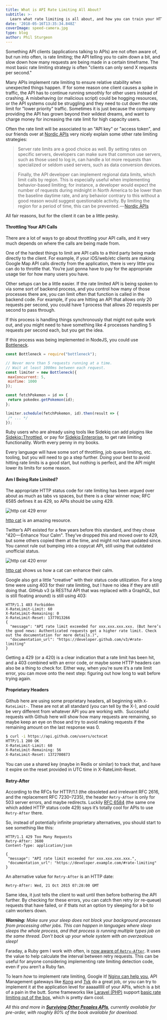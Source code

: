 ```yaml
---
title: What is API Rate Limiting All About?
subtitle: >-
  Learn what rate limiting is all about, and how you can train your HTTP client code to handle being limited.
date: '2018-05-16T13:35:34.848Z'
coverImage: speed-camera.jpg
type: blog
author: Phil Sturgeon
---
```


Something API clients (applications talking to APIs) are not often aware of, but
run into often, is rate limiting; the API telling you to calm down a bit, and
slow down how many requests are being made in a certain timeframe. The most
basic rate limiting strategy is often "clients can only send X requests per
second."

Many APIs implement rate limiting to ensure relative stability when unexpected
things happen. If for some reason one client causes a spike in traffic, the API
has to continue running smoothly for other users instead of crashing. A
misbehaving (or malicious script) could be hogging resources, or the API systems
could be struggling and they need to cut down the rate limit for "lower
priority" traffic. Sometimes it is just because the company providing the API
has grown beyond their wildest dreams, and want to charge money for increasing
the rate limit for high capacity users.

Often the rate limit will be associated to an "API key" or "access token", and
our friends over at [Nordic APIs](https://nordicapis.com/) very nicely explain
some other rate limiting strategies:

> Server rate limits are a good choice as well. By setting rates on specific
servers, developers can make sure that common use servers, such as those used to
log in, can handle a lot more requests than specialized or seldom used servers,
such as data conversion devices.

> Finally, the API developer can implement regional data limits, which limit
calls by region. This is especially useful when implementing behavior-based
limiting; for instance, a developer would expect the number of requests during
midnight in North America to be lower than the baseline daytime rate, and any
behavior contrary to this without a good reason would suggest questionable
activity. By limiting the region for a period of time, this can be
prevented. — [Nordic
APIs](https://nordicapis.com/stemming-the-flood-how-to-rate-limit-an-api/)

All fair reasons, but for the client it can be a little pesky.

#### Throttling Your API Calls

There are a lot of ways to go about throttling your API calls, and it very much
depends on where the calls are being made from.

One of the hardest things to limit are API calls to a third party being made
directly to the client. For example, if your iOS/web/etc clients are making
Google Map API calls directly from the application, there is very little you can
do to throttle that. You’re just gonna have to pay for the appropriate usage
tier for how many users you have.

Other setups can be a little easier. If the rate limited API is being spoken to
via some sort of backend process, and you control how many of those processes
there are, you can limit often that function is called in the backend code. For
example, if you are hitting an API that allows only 20 requests per second, you
could have 1 process that allows 20 requests per second to pass through.

If this process is handling things synchronously that might not quite work out,
and you might need to have something like 4 processes handling 5 requests per
second each, but you get the idea.

If this process was being implemented in NodeJS, you could use
[Bottleneck](https://www.npmjs.com/package/bottleneck).

```js
const Bottleneck = require("bottleneck");

// Never more than 5 requests running at a time.
// Wait at least 1000ms between each request.
const limiter = new Bottleneck({
 maxConcurrent: 5,
 minTime: 1000
});

const fetchPokemon = id => {
 return pokedex.getPokemon(id);
};

limiter.schedule(fetchPokemon, id).then(result => {
 /* ... */
});
````

Ruby users who are already using tools like Sidekiq can add plugins like
[Sidekiq::Throttled](https://github.com/sensortower/sidekiq-throttled), or pay
for [Sidekiq
Enterprise](https://github.com/mperham/sidekiq/wiki/Ent-Rate-Limiting), to get
rate limiting functionality. Worth every penny in my books.

Every language will have some sort of throttling, job queue limiting, etc.
tooling, but you will need to go a step further. Doing your best to avoid
hitting rate limits is a good start, but nothing is perfect, and the API might
lower its limits for some reason.

#### Am I Being Rate Limited?

The appropriate HTTP status code for rate limiting has been argued over about as
much as tabs vs spaces, but there is a clear winner now; RFC 6585 defines it as
429, so APIs should be using 429.

![http cat 429 error](/images/posts/what-is-api-rate-limiting-about/429.jpg)
<figcaption>
  <a href="https://http.cat/">http cat</a> is an amazing resource.
</figcaption>

Twitter’s API existed for a few years before this standard, and they chose "420 — Enhance Your Calm". They’ve dropped this and moved over to 429, but some others copied them at the time, and might not have updated since. You cannot rule out bumping into a copycat API, still using that outdated unofficial status.

![http cat 420 error](/images/posts/what-is-api-rate-limiting-about/420.jpg)
<figcaption>
  <a href="https://http.cat/">http cat</a> shows us how a cat can enhance their calm.
</figcaption>

Google also got a little "creative" with their status code utilization. For a long time were using 403 for their rate limiting, but I have no idea if they are still doing that. GitHub v3 (a RESTful API that was replaced with a GraphQL, but is still floating around) is still using 403:

```http
HTTP/1.1 403 Forbidden
X-RateLimit-Limit: 60
X-RateLimit-Remaining: 0
X-RateLimit-Reset: 1377013266
{
  "message": "API rate limit exceeded for xxx.xxx.xxx.xxx. (But here’s the good news: Authenticated requests get a higher rate limit. Check out the documentation for more details.)",
  "documentation_url": "https://developer.github.com/v3/#rate-limiting"
}
```

Getting a 429 (or a 420) is a clear indication that a rate limit has been hit, and a 403 combined with an error code, or maybe some HTTP headers can also be a thing to check for. Either way, when you’re sure it’s a rate limit error, you can move onto the next step: figuring out how long to wait before trying again.

#### Proprietary Headers

Github here are using some proprietary headers, all beginning with `X-RateLimit-`. These are not at all standard (you can tell by the X-), and could be very different from whatever API you are working with. 
Successful requests with Github here will show how many requests are remaining, so maybe keep an eye on those and try to avoid making requests if the remaining amount on the last response was 0.

``` bash
$ curl -i https://api.github.com/users/octocat
HTTP/1.1 200 OK
X-RateLimit-Limit: 60
X-RateLimit-Remaining: 56
X-RateLimit-Reset: 1372700873
````

You can use a shared key (maybe in Redis or similar) to track that, and have it expire on the reset provided in UTC time in X-RateLimit-Reset.

#### Retry-After

According to the RFCs for HTTP/1.1 (the obsoleted and irrelevant RFC 2616, and the replacement RFC 7230–7235), the header `Retry-After` is only for 503 server errors, and maybe redirects. Luckily [RFC 6584](https://tools.ietf.org/html/rfc6584) (the same one which added HTTP status code 429) says it’s totally cool for APIs to use `Retry-After` there.

So, instead of potentially infinite proprietary alternatives, you should start to see something like this:

```http
HTTP/1.1 429 Too Many Requests
Retry-After: 3600
Content-Type: application/json

{
 "message": "API rate limit exceeded for xxx.xxx.xxx.xxx.",
 "documentation_url": "https://developer.example.com/#rate-limiting"
}
```

An alternative value for `Retry-After` is an HTTP date:

```http
Retry-After: Wed, 21 Oct 2015 07:28:00 GMT
```

Same idea, it just tells the client to wait until then before bothering the API
further. By checking for these errors, you can catch then retry (or re-queue)
requests that have failed, or if thats not an option try sleeping for a bit to
calm workers down.

**_Warning:_** _Make sure your sleep does not block your background processes
from processing other jobs. This can happen in languages where sleep sleeps the
whole process, and that process is running multiple types job on the same
thread. Don’t back up your whole system with an overzealous sleep!_

Faraday, a Ruby gem I work with often, is [now aware of `Retry-After`](https://github.com/lostisland/faraday/pull/773). It uses the
value to help calculate the interval between retry requests. This can be useful
for anyone considering implementing rate limiting detection code, even if you
aren’t a Ruby fan.

To learn _how_ to implement rate limiting, Google it! [Nginx can help you](https://www.nginx.com/blog/rate-limiting-nginx/), API Management gateways
like [Kong](https://getkong.org/plugins/rate-limiting/) and
[Tyk](https://tyk.io/docs/control-limit-traffic/rate-limiting/) do a great job,
or you can try to implement it at the application level for aaaaallllll of your
APIs, which is a bit of a pain in the butt. Some frameworks like [Laravel (PHP)](https://laravel.com/) support [basic rate limiting out of the box](https://laravel-news.com/laravel-5-6-dynamic-rate-limiting), which is
pretty darn cool.

_All this and more in **[Surviving Other Peoples APIs](https://leanpub.com/surviving-other-peoples-web-apis/)**, currently available
for pre-order, with roughly 80% of the book available for download._
